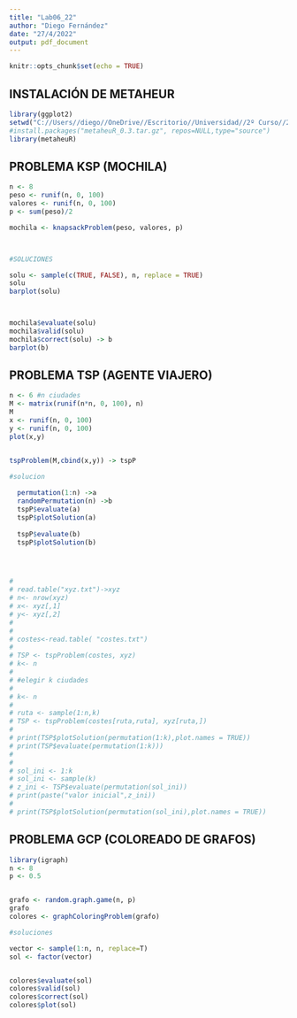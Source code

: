 ---
title: "Lab06_22"
author: "Diego Fernández"
date: "27/4/2022"
output: pdf_document
---

```{r setup, include=FALSE}
knitr::opts_chunk$set(echo = TRUE)
```


## INSTALACIÓN DE METAHEUR
```{r}


library(ggplot2)
setwd("C://Users//diego//OneDrive//Escritorio//Universidad//2º Curso//2//Investigacion Operativa//Laboratorios//Lab06//2022")
#install.packages("metaheuR_0.3.tar.gz", repos=NULL,type="source")
library(metaheuR)
```

## PROBLEMA KSP (MOCHILA)

```{r}


n <- 8
peso <- runif(n, 0, 100)
valores <- runif(n, 0, 100)
p <- sum(peso)/2

mochila <- knapsackProblem(peso, valores, p)



#SOLUCIONES

solu <- sample(c(TRUE, FALSE), n, replace = TRUE)
solu
barplot(solu)



mochila$evaluate(solu)
mochila$valid(solu)
mochila$correct(solu) -> b
barplot(b)
```

## PROBLEMA TSP (AGENTE VIAJERO)
```{r}
n <- 6 #n ciudades
M <- matrix(runif(n*n, 0, 100), n)
M
x <- runif(n, 0, 100)
y <- runif(n, 0, 100)
plot(x,y)


tspProblem(M,cbind(x,y)) -> tspP

#solucion
  
  permutation(1:n) ->a
  randomPermutation(n) ->b
  tspP$evaluate(a)  
  tspP$plotSolution(a)
  
  tspP$evaluate(b)  
  tspP$plotSolution(b)




# 
# read.table("xyz.txt")->xyz
# n<- nrow(xyz)
# x<- xyz[,1]
# y<- xyz[,2]
# 
# 
# costes<-read.table( "costes.txt")
# 
# TSP <- tspProblem(costes, xyz)
# k<- n
# 
# #elegir k ciudades
# 
# k<- n
#  
# ruta <- sample(1:n,k)
# TSP <- tspProblem(costes[ruta,ruta], xyz[ruta,])
# 
# print(TSP$plotSolution(permutation(1:k),plot.names = TRUE))
# print(TSP$evaluate(permutation(1:k)))
# 
# 
# sol_ini <- 1:k
# sol_ini <- sample(k)
# z_ini <- TSP$evaluate(permutation(sol_ini))
# print(paste("valor inicial",z_ini))
# 
# print(TSP$plotSolution(permutation(sol_ini),plot.names = TRUE))


```


## PROBLEMA GCP (COLOREADO DE GRAFOS)
```{r}
library(igraph)
n <- 8
p <- 0.5


grafo <- random.graph.game(n, p)
grafo
colores <- graphColoringProblem(grafo)

#soluciones

vector <- sample(1:n, n, replace=T)
sol <- factor(vector)


colores$evaluate(sol)
colores$valid(sol)
colores$correct(sol) 
colores$plot(sol)



```

